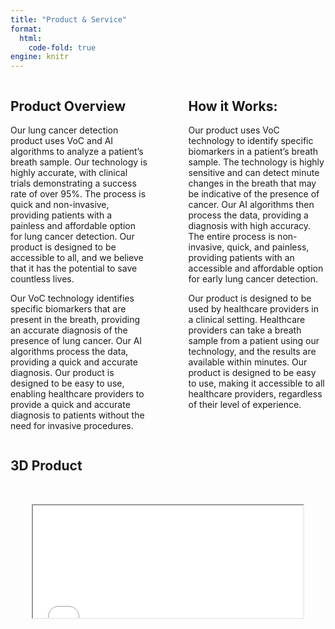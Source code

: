 ```yaml
---
title: "Product & Service"
format: 
  html:
    code-fold: true
engine: knitr
---
```


::: columns
::: {.column width="47.5%"}
## Product Overview

Our lung cancer detection product uses VoC and AI algorithms to analyze a patient's breath sample. Our technology is highly accurate, with clinical trials demonstrating a success rate of over 95%. The process is quick and non-invasive, providing patients with a painless and affordable option for lung cancer detection. Our product is designed to be accessible to all, and we believe that it has the potential to save countless lives.

Our VoC technology identifies specific biomarkers that are present in the breath, providing an accurate diagnosis of the presence of lung cancer. Our AI algorithms process the data, providing a quick and accurate diagnosis. Our product is designed to be easy to use, enabling healthcare providers to provide a quick and accurate diagnosis to patients without the need for invasive procedures.
:::

::: {.column width="5%"}
:::

::: {.column width="47.5%"}
## How it Works:

Our product uses VoC technology to identify specific biomarkers in a patient's breath sample. The technology is highly sensitive and can detect minute changes in the breath that may be indicative of the presence of cancer. Our AI algorithms then process the data, providing a diagnosis with high accuracy. The entire process is non-invasive, quick, and painless, providing patients with an accessible and affordable option for early lung cancer detection.

Our product is designed to be used by healthcare providers in a clinical setting. Healthcare providers can take a breath sample from a patient using our technology, and the results are available within minutes. Our product is designed to be easy to use, making it accessible to all healthcare providers, regardless of their level of experience.
:::
:::

## 3D Product

<br>

<center>
<iframe src="images/3D_product.mp4" allowfullscreen allow="encrypted-media" width="432" height="180">
</center>
